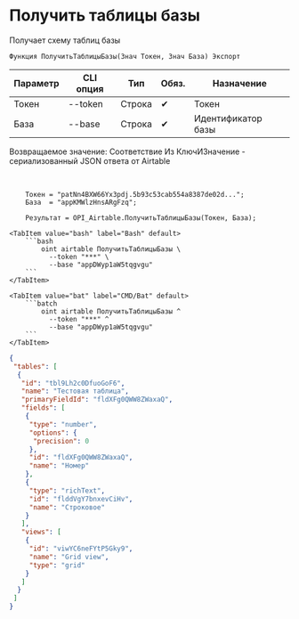 ﻿---
sidebar_position: 2
description: Получить таблицы базы и другие функции для работы с Airtable в Открытом пакете интеграций - бесплатной open-source библиотеке интеграций для 1С:Предприятие 8, OneScript и CLI
keywords: [1C, 1С, 1С:Предприятие, 1С:Предприятие 8.3, API, Интеграция, Сервисы, Обмен, OneScript, CLI, Airtable]
---


# Получить таблицы базы
 Получает схему таблиц базы



`Функция ПолучитьТаблицыБазы(Знач Токен, Знач База) Экспорт`

  | Параметр | CLI опция | Тип | Обяз. | Назначение |
  |-|-|-|-|-|
  | Токен | --token | Строка | &#x2714; | Токен |
  | База | --base | Строка | &#x2714; | Идентификатор базы |

  
  Возвращаемое значение:   Соответствие Из КлючИЗначение - сериализованный JSON ответа от Airtable

<br/>




```bsl title="Пример использования для 1С:Предприятие/OneScript"
    Токен = "patNn4BXW66Yx3pdj.5b93c53cab554a8387de02d...";
    База  = "appKMWlzHnsARgFzq";

    Результат = OPI_Airtable.ПолучитьТаблицыБазы(Токен, База);
```
    

 <Tabs>
  
    <TabItem value="bash" label="Bash" default>
        ```bash
            oint airtable ПолучитьТаблицыБазы \
              --token "***" \
              --base "appDWyp1aW5tqgvgu"
        ```
    </TabItem>
  
    <TabItem value="bat" label="CMD/Bat" default>
        ```batch
            oint airtable ПолучитьТаблицыБазы ^
              --token "***" ^
              --base "appDWyp1aW5tqgvgu"
        ```
    </TabItem>
</Tabs>


```json title="Результат"
{
 "tables": [
  {
   "id": "tbl9Lh2c0DfuoGoF6",
   "name": "Тестовая таблица",
   "primaryFieldId": "fldXFg0QWW8ZWaxaQ",
   "fields": [
    {
     "type": "number",
     "options": {
      "precision": 0
     },
     "id": "fldXFg0QWW8ZWaxaQ",
     "name": "Номер"
    },
    {
     "type": "richText",
     "id": "flddVgY7bnxevCiHv",
     "name": "Строковое"
    }
   ],
   "views": [
    {
     "id": "viwYC6neFYtP5Gky9",
     "name": "Grid view",
     "type": "grid"
    }
   ]
  }
 ]
}
```
